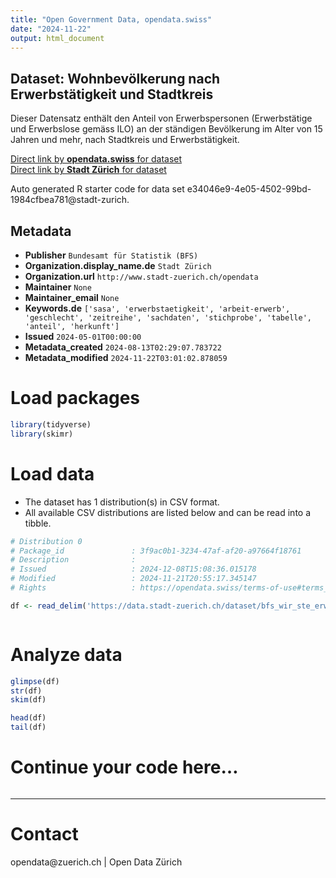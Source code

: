```yaml
---
title: "Open Government Data, opendata.swiss"
date: "2024-11-22"
output: html_document
---
```


## Dataset: Wohnbevölkerung nach Erwerbstätigkeit und Stadtkreis

Dieser Datensatz enthält den Anteil von Erwerbspersonen (Erwerbstätige und Erwerbslose gemäss ILO) an der ständigen Bevölkerung im Alter von 15 Jahren und mehr, nach Stadtkreis und Erwerbstätigkeit.


[Direct link by **opendata.swiss** for dataset](https://opendata.swiss/de/dataset/wohnbevolkerung-nach-erwerbstatigkeit-und-stadtkreis1)<br>
[Direct link by **Stadt Zürich** for dataset](https://data.stadt-zuerich.ch/dataset/bfs_wir_ste_erwtge_wbev_kreis_od5054)

Auto generated R starter code for data set e34046e9-4e05-4502-99bd-1984cfbea781@stadt-zurich.

## Metadata

- **Publisher** `Bundesamt für Statistik (BFS)`
- **Organization.display_name.de** `Stadt Zürich`
- **Organization.url** `http://www.stadt-zuerich.ch/opendata`
- **Maintainer** `None`
- **Maintainer_email** `None`
- **Keywords.de** `['sasa', 'erwerbstaetigkeit', 'arbeit-erwerb', 'geschlecht', 'zeitreihe', 'sachdaten', 'stichprobe', 'tabelle', 'anteil', 'herkunft']`
- **Issued** `2024-05-01T00:00:00`
- **Metadata_created** `2024-08-13T02:29:07.783722`
- **Metadata_modified** `2024-11-22T03:01:02.878059`


# Load packages

```r

library(tidyverse)
library(skimr)

```

# Load data

-   The dataset has 1 distribution(s) in CSV format.
-   All available CSV distributions are listed below and can be read into a tibble.

```r

# Distribution 0
# Package_id               : 3f9ac0b1-3234-47af-af20-a97664f18761
# Description              : 
# Issued                   : 2024-12-08T15:08:36.015178
# Modified                 : 2024-11-21T20:55:17.345147
# Rights                   : https://opendata.swiss/terms-of-use#terms_open

df <- read_delim('https://data.stadt-zuerich.ch/dataset/bfs_wir_ste_erwtge_wbev_kreis_od5054/download/WIR505OD5054.csv')



```

# Analyze data

```r

glimpse(df)
str(df)
skim(df)

head(df)
tail(df)

```

# Continue your code here...

```r

```

------------------------------------------------------------------------

# Contact

opendata@zuerich.ch | Open Data Zürich
